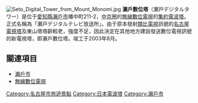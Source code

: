 {{Multiple issues|
{{Expand language|1=ja|time=2021-06-19T04:46:19+00:00}}
{{Unreferenced|time=2021-06-19T04:46:19+00:00}}
}}
[[File:Seto_Digital_Tower_from_Mount_Monomi.jpg|thumb]]
'''瀨戶數位塔'''（瀬戸デジタルタワー）是位于[[愛知縣|愛知縣]][[瀨戶市|瀨戶市]]幡中町211-2，[[名古屋市|中京圈]]的[[無線數位電視|無線數位電視]]的[[集約電波塔|集約電波塔]]。正式名稱為「瀬戸デジタルテレビ放送所」。由于原本發射[[類比電視|類比電視]]訊號的[[名古屋電視塔|名古屋電視塔]]及東山塔塔齡較老，強度不足，因此決定在其他地方建設發送數位電視訊號的新電視塔，即瀨戶數位塔。竣工于2003年8月。

== 關連項目 ==
* [[瀨戶市|瀨戶市]]
* [[数字电视|無線數位電視]]
{{commonscat|Seto Digital Tower}}

[[Category:名古屋市旅遊景點|Category:名古屋市旅遊景點]]
[[Category:日本電波塔|Category:日本電波塔]]
[[Category:瀨戶市|Category:瀨戶市]]